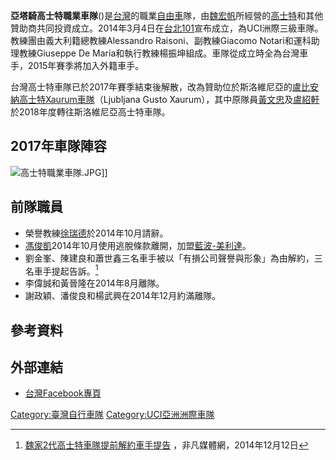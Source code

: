 {{Infobox cycling team
| teamname    = 高士特職業車隊
| image       = 
| code        = ATG
| base        = [[台灣|台灣]]
| founded     = {{start date|2013}}
| disbanded   = 2018年
| discipline  = [[公路自行車賽|公路]]
| bicycles    = [[高士特|高士特]]
| website     = 
| status      = [[UCI洲際三級車隊|UCI洲際三級車隊]]
| manager     = 
| teammanager = 
| season      = 2014<br>2015–2017
| oldname     = 高士特<br>亞塔騎高士特
| kitimage    =
| current     = 2014年高士特賽季
}}

'''亞塔騎高士特職業車隊'''({{UCI code|ATG}})是[[台灣|台灣]]的職業[[自由車|自由車]]隊，由[[魏宏帆|魏宏帆]]所經營的[[高士特|高士特]]和其他贊助商共同投資成立。2014年3月4日在[[台北101|台北101]]宣布成立，為UCI洲際三級車隊。教練團由義大利籍總教練Alessandro Raisoni、副教練Giacomo Notari和運科助理教練Giuseppe De Maria和執行教練楊振坤組成。車隊從成立時全為台灣車手，2015年賽季將加入外籍車手。

台灣高士特車隊已於2017年賽季結束後解散，改為贊助位於斯洛維尼亞的[[盧比安納高士特森地客車隊|盧比安納高士特Xaurum車隊]]（Ljubljana Gusto Xaurum），其中原隊員[[黃文忠|黃文忠]]及[[盧紹軒|盧紹軒]]於2018年度轉往斯洛維尼亞高士特車隊。

==2017年車隊陣容==
[[File:高士特職業車隊.JPG|thumb]]]]
{{Cycling squad start}}
{{Cycling squad rider|name=[[陳建州_(自由車)|陳建州]]|nat=TWN|birthdate={{birth date and age2|df=yes|2017|12|31|1997|12|2}}}}
{{Cycling squad rider|name=Alistair Donohoe|nat=AUS|birthdate={{birth date and age2|df=yes|2017|12|31|1995|3|3}}}}
{{Cycling squad rider|name=Tim Guy|nat=AUS|birthdate={{birth date and age2|df=yes|2017|12|31|1989|5|16}}}}
{{Cycling squad rider|name=Benjamin Hill|nat=AUS|birthdate={{birth date and age2|df=yes|2017|12|31|1990|2|5}}}}
{{Cycling squad rider|name=[[黃文忠|黃文忠]]|nat=TWN|birthdate={{birth date and age2|df=yes|2017|12|31|1990|9|20}}}}
{{Cycling squad rider|name=Guy Kalma|nat=NZL|birthdate={{birth date and age2|df=yes|2017|12|31|1995|1|19}}}}
{{Cycling squad rider|name=Vladimir Kerkez|nat=SLO|birthdate={{birth date and age2|df=yes|2017|12|31|1984|3|1}}}}
{{Cycling squad rider|name=Nik Kranjec|nat=SLO|birthdate={{birth date and age2|df=yes|2017|12|31|1998|5|26}}}}
{{Cycling squad rider|name=Martin Lavric|nat=SLO|birthdate={{birth date and age2|df=yes|2017|12|31|1998|11|28}}}}
{{Cycling squad rider|name=[[盧紹軒|盧紹軒]]|nat=TWN|birthdate={{birth date and age2|df=yes|2017|12|31|1994|3|26}}}}
{{Cycling squad rider|name=Alder Martz|nat=USA|birthdate={{birth date and age2|df=yes|2017|12|31|1990|11|9}}}}
{{Cycling squad rider|name=Jaka Paulic|nat=SLO|birthdate={{birth date and age2|df=yes|2017|12|31|1998|11|29}}}}
{{Cycling squad rider|name=Szymon Sajnok|nat=POL|birthdate={{birth date and age2|df=yes|2017|12|31|1997|8|24}}}}
{{Cycling squad rider|name=Alexandr Shushemoin|nat=KAZ|birthdate={{birth date and age2|df=yes|2017|12|31|1987|2|26}}}}
{{Cycling squad rider|name=Mario Vogt|nat=GER|birthdate={{birth date and age2|df=yes|2017|12|31|1992|1|17}}}}
{{Cycling squad end}}

==前隊職員==
*榮譽教練[[徐瑞德|徐瑞德]]於2014年10月請辭。
*[[馮俊凱|馮俊凱]]2014年10月使用逃脫條款離開，加盟[[阿聯酋航空車隊|藍波-美利達]]。
*劉金峯、陳建良和蕭世鑫三名車手被以「有損公司聲譽與形象」為由解約，三名車手提起告訴。<ref>[http://www.ustv.com.tw/UstvMedia/detail/index/module-NewsList-id-20141212A116-type-103-range-type.html 魏家2代高士特車隊提前解約車手提告] {{Wayback|url=http://www.ustv.com.tw/UstvMedia/detail/index/module-NewsList-id-20141212A116-type-103-range-type.html |date=20141215174306 }}，非凡媒體網，2014年12月12日</ref>
*李偉誠和黃晉隆在2014年8月離隊。
*謝政穎、潘俊良和楊武興在2014年12月約滿離隊。

==參考資料==
{{reflist}}

==外部連結==
* [https://www.facebook.com/GustoBikeClub/ 台灣Facebook專頁]

[[Category:臺灣自行車隊|Category:臺灣自行車隊]]
[[Category:UCI亞洲洲際車隊|Category:UCI亞洲洲際車隊]]